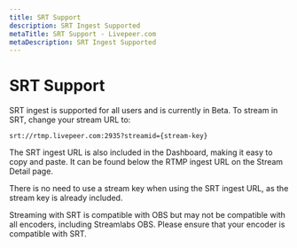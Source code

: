 ```yaml
---
title: SRT Support
description: SRT Ingest Supported
metaTitle: SRT Support - Livepeer.com
metaDescription: SRT Ingest Supported
---
```


# SRT Support

SRT ingest is supported for all users and is currently in Beta. To stream in
SRT, change your stream URL to:

`srt://rtmp.livepeer.com:2935?streamid={stream-key}`

The SRT ingest URL is also included in the Dashboard, making it easy to copy and
paste. It can be found below the RTMP ingest URL on the Stream Detail page.

There is no need to use a stream key when using the SRT ingest URL, as the
stream key is already included.

Streaming with SRT is compatible with OBS but may not be compatible with all
encoders, including Streamlabs OBS. Please ensure that your encoder is
compatible with SRT.
